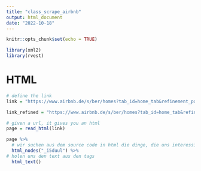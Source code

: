 ```yaml
---
title: "class_scrape_airbnb"
output: html_document
date: "2022-10-18"
---
```


```r
knitr::opts_chunk$set(echo = TRUE)
```


```r
library(xml2)
library(rvest)
```

# HTML


```r
# define the link 
link = "https://www.airbnb.de/s/ber/homes?tab_id=home_tab&refinement_paths%5B%5D=%2Fhomes&flexible_trip_lengths%5B%5D=one_week&price_filter_input_type=0&price_filter_num_nights=5&date_picker_type=calendar&checkin=2022-10-18&checkout=2022-10-25&source=structured_search_input_header&search_type=autocomplete_click"

link_refined = "https://www.airbnb.de/s/ber/homes?tab_id=home_tab&refinement_paths%5B%5D=%2Fhomes&flexible_trip_lengths%5B%5D=one_week&price_filter_input_type=0&price_filter_num_nights=5"

# given a url, it gives you an html
page = read_html(link)
```


```r
page %>%
  # wir suchen aus dem source code in html die dinge, die uns interessieren!
  html_nodes("_i5duul") %>%
# holen uns den text aus den tags
  html_text() 

```


